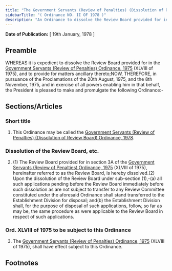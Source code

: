 ```yaml
---
title: "The Government Servants (Review of Penalties) (Dissolution of Review Board) Ordinance, 1978"
sidebarTitle: "( Ordinance NO. II OF 1978 )"
description: "An Ordinance to dissolve the Review Board provided for in the Government Servants (Review of Penalties) Ordinance, 1975."
---
```


**Date of Publication:** [ 19th January, 1978 ]

## Preamble

WHEREAS it is expedient to dissolve the Review Board provided for in the [Government Servants (Review of Penalties) Ordinance, 1975](/act-503.html "Government Servants (Review of Penalties) Ordinance, 1975") (XLVIII of 1975), and to provide for matters ancillary thereto;NOW, THEREFORE, in pursuance of the Proclamations of the 20th August, 1975, and the 8th November, 1975, and in exercise of all powers enabling him in that behalf, the President is pleased to make and promulgate the following Ordinance:-

## Sections/Articles

### Short title

1. This Ordinance may be called the [Government Servants (Review of Penalties) (Dissolution of Review Board) Ordinance, 1978](/act-563.html "Government Servants (Review of Penalties) (Dissolution of Review Board) Ordinance, 1978").

### Dissolution of the Review Board, etc.

2. (1) The Review Board provided for in section 3A of the [Government Servants (Review of Penalties) Ordinance, 1975](/act-503.html "Government Servants (Review of Penalties) Ordinance, 1975") (XLVIII of 1975), hereinafter referred to as the Review Board, is hereby dissolved.(2) Upon the dissolution of the Review Board under sub-section (1),-(a) all such applications pending before the Review Board immediately before such dissolution as are not subject to transfer to any Review Committee constituted under the aforesaid Ordinance shall stand transferred to the Establishment Division for disposal; and(b) the Establishment Division shall, for the purpose of disposal of such applications, follow, so far as may be, the same procedure as were applicable to the Review Board in respect of such applications.

### Ord. XLVIII of 1975 to be subject to this Ordinance

3. The [Government Servants (Review of Penalties) Ordinance, 1975](/act-503.html "Government Servants (Review of Penalties) Ordinance, 1975") (XLVIII of 1975), shall have effect subject to this Ordinance.

## Footnotes
